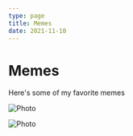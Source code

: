 ```yaml
---
type: page
title: Memes
date: 2021-11-10
---
```


# Memes

Here's some of my favorite memes


<Image
  src="/images/IMG_3689.JPG"
  alt="Photo"
  width={1080}
  height={1080}
  priority
  className="next-image"
/>

<Image
  src="/images/IMG_1756.JPG"
  alt="Photo"
  width={913}
  height={855}
  priority
  className="next-image"
/>
